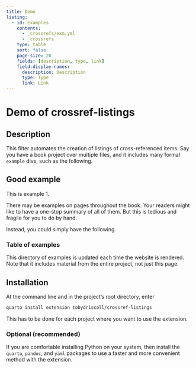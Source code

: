 ```yaml
---
title: Demo
listing: 
  - id: Examples
    contents: 
      - _crossrefs/exm.yml
      - _crossrefs
    type: table
    sort: false
    page-size: 20
    fields: [description, type, link]
    field-display-names: 
      description: Description
      type: Type
      link: Link
---
```


# Demo of crossref-listings

## Description

This filter automates the creation of listings of cross-referenced items. Say you have a book project over multiple files, and it includes many formal `example` divs, such as the following.

::::{#exm-example1 description="A fine example" type=Code}
## Good example
This is example 1.
::::

There may be examples on pages throughout the book. Your readers might like to have a one-stop summary of all of them. But this is tedious and fragile for you to do by hand.

Instead, you could simply have the following.

### Table of examples {.unnumbered}

This directory of examples is updated each time the website is rendered. Note that it includes material from the entire project, not just this page.

:::{#Examples}
:::

## Installation {#sec-install}

At the command line and in the project's root directory, enter 

```bash
quarto install extension tobydriscoll/crossref-listings
```

This has to be done for each project where you want to use the extension. 

### Optional (recommended) {.unnumbered}

If you are comfortable installing Python on your system, then install the `quarto`, `pandoc`, and `yaml` packages to use a faster and more convenient method with the extension.

